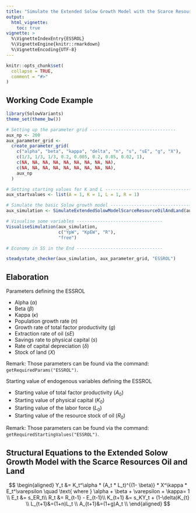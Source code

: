 ```yaml
---
title: "Simulate the Extended Solow Growth Model with the Scarce Resources Oil and Land"
output:
  html_vignette:
    toc: true
vignette: >
  %\VignetteIndexEntry{ESSROL}
  %\VignetteEngine{knitr::rmarkdown}
  %\VignetteEncoding{UTF-8}
---
```


```r
knitr::opts_chunk$set(
  collapse = TRUE,
  comment = "#>"
)
```

## Working Code Example
```r
library(SolowVariants)
theme_set(theme_bw())

# Setting up the parameter grid ---------------------------------
aux_np <- 200
aux_parameter_grid <-
  create_parameter_grid(
    c("alpha", "beta", "kappa", "delta", "n", "s", "sE", "g", "X"),
    c(1/3, 1/3, 1/3, 0.2, 0.005, 0.2, 0.05, 0.02, 1),
    c(NA, NA, NA, NA, NA, NA, NA, NA, NA),
    c(NA, NA, NA, NA, NA, NA, NA, NA, NA),
    aux_np
  )

# Setting starting values for K and L ---------------------------------
aux_startvalues <- list(A = 1, K = 1, L = 1, R = 1)

# Simulate the basic Solow growth model ---------------------------------
aux_simulation <- SimulateExtendedSolowModelScarceResourceOilAndLand(aux_parameter_grid, aux_np,aux_startvalues)

# Visualise some variables ---------------------------------
VisualiseSimulation(aux_simulation,
                    c("YpW", "KpEW", "R"), 
                    "free")

# Economy in SS in the End ---------------------------------

steadystate_checker(aux_simulation, aux_parameter_grid, "ESSROL")
```

## Elaboration
Parameters defining the ESSROL

* Alpha ($\alpha$)
* Beta ($\beta$)
* Kappa ($\kappa$)
* Population growth rate ($n$)
* Growth rate of total factor productivity ($g$)
* Extraction rate of oil ($sE$)
* Savings rate to physical capital ($s$)
* Rate of capital depreciation ($\delta$)
* Stock of land ($X$)

Remark: Those parameters can be found via the command: `getRequiredParams("ESSROL")`.

Starting value of endogenous variables defining the ESSROL

* Starting value of total factor productivity ($A_0$)
* Starting value of physical capital ($K_0$)
* Starting value of the labor force ($L_0$)
* Starting value of the resource stock of oil ($R_0$)

Remark: Those parameters can be found via the command: `getRequiredStartingValues("ESSROL")`.

## Structural Equations to the Extended Solow Growth Model with the Scarce Resources Oil and Land
$$
\begin{aligned}
Y_t &= K_t^\alpha  * (A_t * L_t)^{(1- \beta)} * X^\kappa * E_t^\varepsilon \quad \text{ where } \alpha + \beta + \varepsilon + \kappa= 1 \\
E_t &= s_ER_t\\
R_t &= R_{t-1} - E_{t-1}\\
K_{t+1} &= s_KY_t + (1-\delta)K_{t} \\
L_{t+1}&=(1+n)L_t \\
A_{t+1}&=(1+g)A_t \\
\end{aligned}
$$

